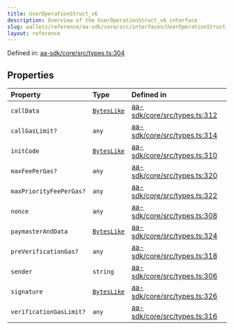 ```yaml
---
title: UserOperationStruct_v6
description: Overview of the UserOperationStruct_v6 interface
slug: wallets/reference/aa-sdk/core/src/interfaces/UserOperationStruct_v6
layout: reference
---
```


Defined in: [aa-sdk/core/src/types.ts:304](https://github.com/alchemyplatform/aa-sdk/blob/49e74eee8606f480b200b4612d00d950da8a8742/aa-sdk/core/src/types.ts#L304)

## Properties

| Property                                                | Type                                         | Defined in                                                                                                                                            |
| :------------------------------------------------------ | :------------------------------------------- | :---------------------------------------------------------------------------------------------------------------------------------------------------- |
| <a id="calldata" /> `callData`                          | [`BytesLike`](../type-aliases/BytesLike.mdx) | [aa-sdk/core/src/types.ts:312](https://github.com/alchemyplatform/aa-sdk/blob/49e74eee8606f480b200b4612d00d950da8a8742/aa-sdk/core/src/types.ts#L312) |
| <a id="callgaslimit" /> `callGasLimit?`                 | `any`                                        | [aa-sdk/core/src/types.ts:314](https://github.com/alchemyplatform/aa-sdk/blob/49e74eee8606f480b200b4612d00d950da8a8742/aa-sdk/core/src/types.ts#L314) |
| <a id="initcode" /> `initCode`                          | [`BytesLike`](../type-aliases/BytesLike.mdx) | [aa-sdk/core/src/types.ts:310](https://github.com/alchemyplatform/aa-sdk/blob/49e74eee8606f480b200b4612d00d950da8a8742/aa-sdk/core/src/types.ts#L310) |
| <a id="maxfeepergas" /> `maxFeePerGas?`                 | `any`                                        | [aa-sdk/core/src/types.ts:320](https://github.com/alchemyplatform/aa-sdk/blob/49e74eee8606f480b200b4612d00d950da8a8742/aa-sdk/core/src/types.ts#L320) |
| <a id="maxpriorityfeepergas" /> `maxPriorityFeePerGas?` | `any`                                        | [aa-sdk/core/src/types.ts:322](https://github.com/alchemyplatform/aa-sdk/blob/49e74eee8606f480b200b4612d00d950da8a8742/aa-sdk/core/src/types.ts#L322) |
| <a id="nonce" /> `nonce`                                | `any`                                        | [aa-sdk/core/src/types.ts:308](https://github.com/alchemyplatform/aa-sdk/blob/49e74eee8606f480b200b4612d00d950da8a8742/aa-sdk/core/src/types.ts#L308) |
| <a id="paymasteranddata" /> `paymasterAndData`          | [`BytesLike`](../type-aliases/BytesLike.mdx) | [aa-sdk/core/src/types.ts:324](https://github.com/alchemyplatform/aa-sdk/blob/49e74eee8606f480b200b4612d00d950da8a8742/aa-sdk/core/src/types.ts#L324) |
| <a id="preverificationgas" /> `preVerificationGas?`     | `any`                                        | [aa-sdk/core/src/types.ts:318](https://github.com/alchemyplatform/aa-sdk/blob/49e74eee8606f480b200b4612d00d950da8a8742/aa-sdk/core/src/types.ts#L318) |
| <a id="sender" /> `sender`                              | `string`                                     | [aa-sdk/core/src/types.ts:306](https://github.com/alchemyplatform/aa-sdk/blob/49e74eee8606f480b200b4612d00d950da8a8742/aa-sdk/core/src/types.ts#L306) |
| <a id="signature" /> `signature`                        | [`BytesLike`](../type-aliases/BytesLike.mdx) | [aa-sdk/core/src/types.ts:326](https://github.com/alchemyplatform/aa-sdk/blob/49e74eee8606f480b200b4612d00d950da8a8742/aa-sdk/core/src/types.ts#L326) |
| <a id="verificationgaslimit" /> `verificationGasLimit?` | `any`                                        | [aa-sdk/core/src/types.ts:316](https://github.com/alchemyplatform/aa-sdk/blob/49e74eee8606f480b200b4612d00d950da8a8742/aa-sdk/core/src/types.ts#L316) |
